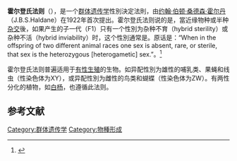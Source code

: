 '''霍尔登氏法则'''（{{lang-en|Haldane's rule}}），是一个[[群体遗传学|群体遗传学]]性別決定法則，由[[约翰·伯顿·桑德森·霍尔丹|约翰·伯顿·桑德森·霍尔丹]]（J.B.S.Haldane）在1922年首次提出。霍尔登氏法则说的是，當近缘物种或半种[[杂交|杂交]]後，如果产生的子一代（F1）只有一个性別为杂种不育（hybrid sterility）或杂种不活（hybrid inviability）时，这个性別通常是{{le|异配性別|Heterogametic sex}}。原话是：“When in the offspring of two different animal races one sex is absent, rare, or sterile, that sex is the heterozygous [heterogametic] sex.”。<ref name="Haldane”|1922">{{en}}{{cite journal en| author = Haldane, JBS| year = 1922| title = Sex ratio and unisexual sterility in hybrid animals| journal=[[Journal_of_Genetics|J. Genet.]] | volume = 12 | issue = | pages = 101–109 | url = http://www.ias.ac.in/jarch/jgenet/12/JG_12_101.pdf}}</ref>

霍尔登氏法则普遍适用于[[有性生殖|有性生殖]]的生物。如异配性別为雄性的哺乳类、果蝇和线虫（性染色体为XY），或异配性別为雌性的鸟类和蝴蝶（性染色体为ZW）。有两性分化的植物，如[[白杨|白杨]]，也遵循此法则。

==参考文献==
{{reflist}}
{{物种形成}}
{{evolution-stub}}

[[Category:群体遗传学|Category:群体遗传学]]
[[Category:物種形成|Category:物種形成]]
